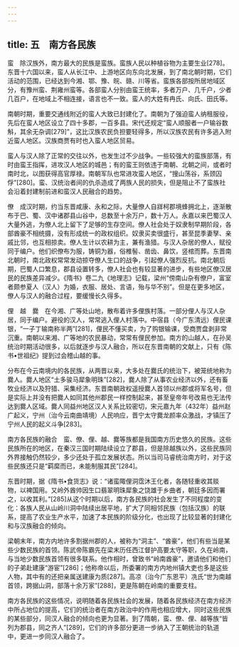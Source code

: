 ```yaml
---
---
---
```

title: 五　南方各民族
---




蛮　除汉族外，南方最大的民族是蛮族。蛮族人民以种植谷物为主要生业[278]。东晋十六国以来，蛮人从长江中、上游地区向东向北发展，到了南北朝时期，它们活动的范围，已经达到今湘、鄂、豫、皖、赣、川等省。蛮族各部按所居地域区分，有豫州蛮、荆雍州蛮等。各部蛮人分别由蛮王统率，多者万户、几千户，少者几百户，在地域上不相连接，语言也不一致。蛮人的大姓有冉氏、向氏、田氏等。

南朝时期，重要交通线附近的蛮人大致已封建化了。南朝为了强迫蛮人纳租服役，先后在蛮人地区设立了四十多郡，一百多县。宋代还规定“蛮人顺服者一户输谷数斛，其余无杂调[279]”，这比汉族农民负担要轻得多，所以汉族农民有许多逃入附近蛮人地区。汉族商贾有时也入蛮人地区贸易。

蛮人与汉人除了正常的交往以外，也发生过不少战争。一些较强大的蛮族部落，有时由蛮王指挥，进攻汉人地区的城邑；有的蛮王则依违于南朝、北朝之间，或者时南时北，以图获得高官厚禄。南朝军队也常进攻蛮人地区，“搜山荡谷，系颈囚俘”[280]。蛮、汉统治者间的仇杀造成了两族人民的损失，但是阻止不了蛮族社会沿着封建制前进和蛮汉人民融合的趋势。

僚　成汉时期，约当东晋咸康、永和之际，大量僚人自牂柯郡境蜂拥北上，逐渐散布于巴、蜀、汉中诸郡县山谷中，总数至十余万户，数十万人。永嘉以来巴蜀汉人大量外逃，为僚人北上留下了足够的生存空间。僚人社会处于奴隶制早期阶段，各部酋豪不相统摄，没有形成统一的政权组织。奴隶买卖很盛行，甚至昆季妻孥、亲戚比邻，也互相掠卖。僚人生计以农耕为主，兼有渔猎。与汉人杂居的僚人，赋役同于编户。他们织僚布为服，铸铜为器，俗椎髻、凿齿、鼻饮，竖棺而葬。东晋南北朝时，南北政权常常发动掠夺僚人生口的战争，引起僚人强烈反抗。南北朝后期，巴蜀人口繁息，郡县设置转多，僚人社会也有较显著的进步，有些地区僚汉居民的民族差异减少。《隋书》卷二九《地理志》记载，梁州“傍南山杂有僚户，富室者颇参夏人（汉人）为婚，衣服、居处、言语，殆与华不别”。但是在更多地区，僚人与汉人的融合过程，要缓慢长久得多。

俚　越　爨　在今湘、广等处山地，散布着许多俚族村落。一部分俚人与汉人杂居，同于编户。避役的汉人，常常逃入俚人村落中。中宿县（今广东清远）俚民课银，“一子丁输南称半两”[281]，俚民不懂买卖，为了购银输课，受商贾盘剥非常沉重。南朝以来湘、广等地的农民暴动，常常有俚民参加。南方的山越人，在孙吴统治时期活动很多，以后就逐步与汉人融合，所以在东晋南朝的文献上，只有《陈书•世祖纪》提到过会稽山越的事。

分布在今云南境内的各民族，从两晋以来，大多处在爨氏的统治下，被笼统地称为爨人。爨人地区“土多骏马犀象明珠”[282]，爨人除了从事农业经济以外，还有畜牧业经济以及狩猎、采集经济。东晋南朝政权遥授爨人首领以州郡或将军名号，但是实际上并没有把爨人如同其他州郡民一样控制起来，甚至皇帝年号改易也无法传达到爨人区域。爨人同益州地区汉人关系比较密切，宋元嘉九年（432年）益州赵广起义，宁州（治今云南曲靖境）人民响应，晋宁太守爨龙颜率众激战，才镇压了宁州人民的起义斗争[283]。

南方各民族的融合　蛮、僚、俚、越、爨等族都是我国南方历史悠久的民族。这些民族所在的地区，在秦汉三国时期陆续设立了郡县，但是除越族以外，这些民族同外界接触仍然较少，多少还处于孤立发展状态。所以当司马睿统治南方时，对于这些民族还只是“羁縻而已，未能制服其民”[284]。

东晋时期，据《隋书•食货志》说：“诸蛮陬俚洞霑沐王化者，各随轻重收其赕物，以裨国用。又岭外酋帅因生口翡翠明珠犀象之饶雄于乡曲者，朝廷多因而署之，以收其利。”[285]从这个时期以后，南方各民族的社会发生了不同程度的变化：各族人民从山岭川洞中陆续出居平地，扩大了同相邻民族（包括汉族）的联系，提高了农业生产水平，加速了本民族的阶级分化，也出现了比较显著的封建化和与汉族融合的倾向。

梁朝末年，南方内地许多割据州郡的人，被称为“洞主”、“酋豪”，他们有些当是某些少数民族的首领。陈武帝陈霸先在梁末历任西江督护高要太守等职，久在岭南，与当地少数民族首领有很多联系。他作相时，曾致书“岭南酋豪”，邀请他们和他们的子弟赴建康“游宦”[286]；他称帝以后，所委署的南方内地州镇大吏也多是这些人物，其中有的还把亲属送建康为质[287]。高凉（治今广东恩平）冼氏“世为南越首领，跨据山洞，部落十余万家”[288]，更是陈朝在岭南的重要支柱。

南方各民族的这些情况，说明随着各民族社会的发展，随着各民族经济在南方经济中所占地位的提高，它们的统治者在南方政治中的作用也相应增大，同时这些民族的某些部分，同汉人融合的倾向也更为显著。到了隋朝，蛮、僚、俚、越等族“皆列为郡县，同之齐人”[289]，它们的许多部分更进一步纳入了王朝统治的轨道中，更进一步同汉人融合了。